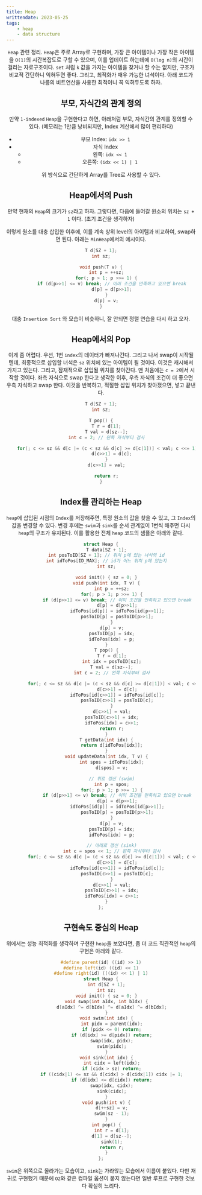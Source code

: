 ```yaml
---
title: Heap
writtendate: 2023-05-25
tags:
    - heap
    - data structure
---
```


<Header />

`Heap` 관련 정리. `Heap`은 주로 Array로 구현하며, 가장 큰 아이템이나 가장 작은 아이템을 `O(1)`의 시간복잡도로 구할 수 있으며, 이를 업데이트 하는데에 `O(log n)`의 시간이 걸리는 자료구조이다. `set` 처럼 `k` 값을 가지는 아이템을 찾거나 할 수는 없지만, 구조가 비교적 간단하니 익혀두면 좋다. 그리고, 최적화가 매우 가능한 녀석이다. 아래 코드가 나름의 비트연산을 사용한 최적이니 꼭 익혀두도록 하자.

## 부모, 자식간의 관계 정의

만약 `1-indexed` `Heap`을 구현한다고 하면, 아래처럼 부모, 자식간의 관계를 정의할 수 있다. (메모리는 1만큼 낭비되지만, Index 계산에서 많이 편리하다)

- 부모 Index: `idx >> 1`
- 자식 Index
    - 왼쪽: `idx << 1`
    - 오른쪽: `(idx << 1) | 1`

위 방식으로 간단하게 Array를 Tree로 사용할 수 있다.

## Heap에서의 Push

만약 현재의 `Heap`의 크기가 `sz`라고 하자. 그렇다면, 다음에 들어갈 원소의 위치는 `sz + 1` 이다. (초기 조건을 생각하자)

이렇게 원소를 대충 삽입한 이후에, 이를 계속 상위 level의 아이템과 비교하여, swap하면 된다. 아래는 `MinHeap`에서의 예시이다.

```cpp
T d[SZ + 1];
int sz;

void push(T v) {
    int p = ++sz;
    for(; p > 1; p >>= 1) {
        if (d[p>>1] <= v) break; // 이미 조건을 만족하고 있으면 break
        d[p] = d[p>>1];
    }
    d[p] = v;
}
```

대충 `Insertion Sort` 와 모습이 비슷하니, 잘 안되면 정렬 연습을 다시 하고 오자.

## Heap에서의 Pop

이게 좀 어렵다. 우선, 1번 `index`의 데이터가 빠져나간다. 그리고 나서 swap이 시작될 텐데, 최종적으로 삽입할 녀석은 `sz` 위치에 있는 아이템이 될 것이다. 이것은 캐시해서 가지고 있는다. 그리고, 잠재적으로 삽입될 위치를 찾아간다. 맨 처음에는 `c = 2`에서 시작할 것이다. 좌측 자식으로 swap 한다고 생각한 이후, 우측 자식의 조건이 더 좋으면 우측 자식하고 swap 한다. 이것을 반복하고, 적절한 삽입 위치가 찾아졌으면, 넣고 끝낸다.

```cpp
T d[SZ + 1];
int sz;

T pop() {
    T r = d[1];
    T val = d[sz--];
    int c = 2; // 왼쪽 자식부터 검사

    for(; c <= sz && d[c |= (c < sz && d[c] >= d[c|1])] < val; c <<= 1) {
        d[c>>1] = d[c];
    }
    d[c>>1] = val;

    return r;
}
```

## Index를 관리하는 Heap

`heap`에 삽입된 시점의 `Index`를 저장해주면, 특정 원소의 값을 찾을 수 있고, 그 `Index`의 값을 변경할 수 있다. 변경 후에는 `swim`과 `sink`를 순서 관계없이 1번씩 해주면 다시 `heap`의 구조가 유지된다. 이를 활용한 전체 `heap` 코드의 샘플은 아래와 같다.

```cpp
struct Heap {
    T data[SZ + 1];
    int posToID[SZ + 1]; // 위치 p에 있는 녀석의 id
    int idToPos[ID_MAX]; // id가 어느 위치 p에 있는지
    int sz;

    void init() { sz = 0; }
    void push(int idx, T v) {
        int p = ++sz;
        for(; p > 1; p >>= 1) {
            if (d[p>>1] <= v) break; // 이미 조건을 만족하고 있으면 break
            d[p] = d[p>>1];
            idToPos[id[p]] = idToPos[id[p>>1]];
            posToID[p] = posToID[p>>1];
        }
        d[p] = v;
        posToID[p] = idx;
        idToPos[idx] = p;
    }
    T pop() {
        T r = d[1];
        int idx = posToID[sz];
        T val = d[sz--];
        int c = 2; // 왼쪽 자식부터 검사

        for(; c <= sz && d[c |= (c < sz && d[c] >= d[c|1])] < val; c <<= 1) {
            d[c>>1] = d[c];
            idToPos[id[c>>1]] = idToPos[id[c]];
            posToID[c>>1] = posToID[c];
        }
        d[c>>1] = val;
        posToID[c>>1] = idx;
        idToPos[idx] = c>>1;
        return r;
    }
    T getData(int idx) {
        return d[idToPos[idx]];
    }
    void updateData(int idx, T v) {
        int spos = idToPos[idx];
        d[spos] = v;

        // 위로 갱신 (swim)
        int p = spos;
        for(; p > 1; p >>= 1) {
            if (d[p>>1] <= v) break; // 이미 조건을 만족하고 있으면 break
            d[p] = d[p>>1];
            idToPos[id[p]] = idToPos[id[p>>1]];
            posToID[p] = posToID[p>>1];
        }
        d[p] = v;
        posToID[p] = idx;
        idToPos[idx] = p;

        // 아래로 갱신 (sink)
        int c = spos << 1; // 왼쪽 자식부터 검사
        for(; c <= sz && d[c |= (c < sz && d[c] >= d[c|1])] < val; c <<= 1) {
            d[c>>1] = d[c];
            idToPos[id[c>>1]] = idToPos[id[c]];
            posToID[c>>1] = posToID[c];
        }
        d[c>>1] = val;
        posToID[c>>1] = idx;
        idToPos[idx] = c>>1;
    }
};

```

## 구현속도 중심의 Heap

위에서는 성능 최적화를 생각하며 구현한 `heap`을 보았다면, 좀 더 코드 직관적인 `heap`의 구현은 아래와 같다.

```cpp
#define parent(id) ((id) >> 1)
#define left(id) ((id) << 1)
#define right(id) (((id) << 1) | 1)
struct Heap {
    int d[SZ + 1];
    int sz;
    void init() { sz = 0; }
    void swap(int aIdx, int bIdx) {
        d[aIdx] ^= d[bIdx] ^= d[aIdx] ^= d[bIdx];
    }
    void swim(int idx) {
        int pidx = parent(idx);
        if (pidx <= 0) return;
        if (d[idx] >= d[pidx]) return;
        swap(idx, pidx);
        swim(pidx);
    }
    void sink(int idx) {
        int cidx = left(idx);
        if (cidx > sz) return;
        if ((cidx|1) <= sz && d[cidx] > d[cidx|1]) cidx |= 1;
        if (d[idx] <= d[cidx]) return;
        swap(idx, cidx);
        sink(cidx);
    }
    void push(int v) {
        d[++sz] = v;
        swim(sz - 1);
    }
    int pop() {
        int r = d[1];
        d[1] = d[sz--];
        sink(1);
        return r;
    }
};
```

`swim`은 위쪽으로 올라가는 모습이고, `sink`는 가라앉는 모습에서 이름이 붙었다. 다만 재귀로 구현했기 때문에 `O2`와 같은 컴파일 옵션이 붙지 않는다면 일반 루프로 구현한 것보다 확실히 느리다.


<TagList />
<Comment />
